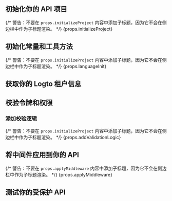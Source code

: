 

<BeforeYouStart framework={props.framework} />

<PermissionModelsOverview />

<QuickPreparationSteps />

## 初始化你的 API 项目

{/* 警告：不要在 `props.initializeProject` 内容中添加子标题，因为它不会在侧边栏中作为子标题渲染。 */}
{props.initializeProject}

## 初始化常量和工具方法

<InitConstsAndUtils />

{/* 警告：不要在 `props.initializeProject` 内容中添加子标题，因为它不会在侧边栏中作为子标题渲染。 */}
{props.languageInit}

## 获取你的 Logto 租户信息

<RetrieveInfoAboutLogtoTenant />

## 校验令牌和权限

<ValidateTokenAndPermissions />

### 添加校验逻辑

{/* 警告：不要在 `props.initializeProject` 内容中添加子标题，因为它不会在侧边栏中作为子标题渲染。 */}
{props.addValidationLogic}

## 将中间件应用到你的 API

{/* 警告：不要在 `props.applyMiddleware` 内容中添加子标题，因为它不会在侧边栏中作为子标题渲染。 */}
{props.applyMiddleware}

## 测试你的受保护 API

<TestYourImplementation />

<FurtherReading />
